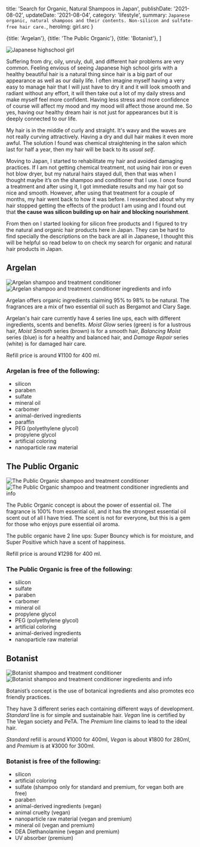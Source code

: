 

  title: 'Search for Organic, Natural Shampoos in Japan',
  publishDate: '2021-08-02',
  updateDate: '2021-08-04',
  category: 'lifestyle',
  summary: `Japanese organic, natural shampoos and their contents. Non-silicon and sulfate-free hair care.`,
  heroImg: girl.src
}

  {title: 'Argelan'},
  {title: 'The Public Organic'}, 
  {title: 'Botanist'},
]


<img src={girl} alt="Japanese highschool girl" type="imgBlock" />

Suffering from dry, oily, unruly, dull, and different hair problems are very common. Feeling envious of seeing Japanese high school girls with a healthy beautiful hair is a natural thing since hair is a big part of our appearance as well as our daily life. I often imagine myself having a very easy to manage hair that I will just have to dry it and it will look smooth and radiant without any effort, it will then take out a lot of my daily stress and make myself feel more confident. Having less stress and more confidence of course will affect my mood and my mood will affect those around me. So yes, having our healthy dream hair is not just for appearances but it is deeply connected to our life.

My hair is in the middle of curly and straight. It's wavy and the waves are not really curving attractively. Having a dry and dull hair makes it even more awful. The solution I found was chemical straightening in the salon which last for half a year, then my hair will be back to its *usual self*.

Moving to Japan, I started to rehabilitate my hair and avoided damaging practices. If I am not getting chemical treatment, not using hair iron or even hot blow dryer, but my natural hairs stayed dull, then that was when I thought maybe it’s on the shampoo and conditioner that I use. I once found a treatment and after using it, I got immediate results and my hair got so nice and smooth. However, after using that treatment for a couple of months, my hair went back to how it was before. I researched about why my hair stopped getting the effects of the product I am using and I found out that **the cause was silicon building up on hair and blocking nourishment**.

From then on I started looking for silicon free products and I figured to try the natural and organic hair products here in Japan. They can be hard to find specially the descriptions on the back are all in Japanese, I thought this will be helpful so read below to on check my search for organic and natural hair products in Japan.

## Argelan

<div className="imgGallery">
  <img src={argelanF} alt="Argelan shampoo and treatment conditioner" />
  <img src={argelanB} alt="Argelan shampoo and treatment conditioner ingredients and info" />
</div>

Argelan offers organic ingredients claiming 95% to 98% to be natural. The fragrances are a mix of two essential oil such as Bergamot and Clary Sage.

Argelan's hair care currently have 4 series line ups, each with different ingredients, scents and benefits. *Moist Glow* series (green) is for a lustrous hair, *Moist Smooth* series (brown) is for a smooth hair, *Balancing Moist* series (blue) is for a healthy and balanced hair, and *Damage Repair* series (white) is for damaged hair care.

Refill price is around ¥1100 for 400 ml.

### Argelan is free of the following:
- silicon
- paraben
- sulfate
- mineral oil
- carbomer
- animal-derived ingredients
- paraffin
- PEG (polyethylene glycol)
- propylene glycol
- artificial coloring
- nanoparticle raw material

## The Public Organic

<div className="imgGallery">
  <img src={publicorganicF} alt="The Public Organic shampoo and treatment conditioner" />
  <img src={publicorganicB} alt="The Public Organic shampoo and treatment conditioner ingredients and info" />
</div>

The Public Organic concept is about the power of essential oil. The fragrance is 100% from essential oil, and it has the strongest essential oil scent out of all I have tried. The scent is not for everyone, but this is a gem for those who enjoys pure essential oil aroma.

The public organic have 2 line ups: Super Bouncy which is for moisture, and Super Positive which have a scent of happiness.

Refill price is around ¥1298 for 400 ml.

### The Public Organic is free of the following:

- silicon
- sulfate
- paraben
- carbomer
- mineral oil
- propylene glycol
- PEG (polyethylene glycol)
- artificial coloring
- animal-derived ingredients
- nanoparticle raw material

## Botanist

<div className="imgGallery">
  <img src={botanistF} alt="Botanist shampoo and treatment conditioner" />
  <img src={botanistB} alt="Botanist shampoo and treatment conditioner ingredients and info" />
</div>

Botanist’s concept is the use of botanical ingredients and also promotes eco friendly practices.

They have 3 different series each containing different ways of development. *Standard* line is for simple and sustainable hair. *Vegan* line is certified by The Vegan society and PeTA. The *Premium* line claims to lead to the ideal hair.

*Standard* refill is around ¥1000 for 400ml,
*Vegan* is about ¥1800 for 280ml,
and *Premium* is at ¥3000 for 300ml.

### Botanist is free of the following:

- silicon
- artificial coloring
- sulfate (shampoo only for standard and premium, for vegan both are free)
- paraben
- animal-derived ingredients (vegan)
- animal cruelty (vegan)
- nanoparticle raw material (vegan and premium)
- mineral oil (vegan and premium)
- DEA Diethanolamine (vegan and premium)
- UV absorber (premium)